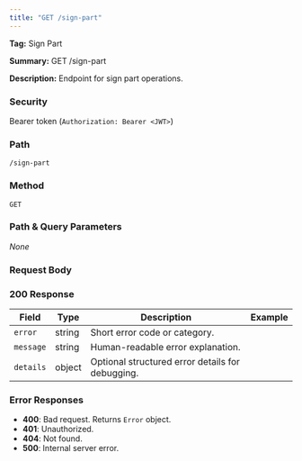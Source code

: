 ```yaml
---
title: "GET /sign-part"
---
```


**Tag:** Sign Part

**Summary:** GET /sign-part

**Description:** Endpoint for sign part operations.

### Security
Bearer token (`Authorization: Bearer <JWT>`)

### Path
`/sign-part`

### Method
`GET`

### Path & Query Parameters
_None_

### Request Body


### 200 Response
| Field | Type | Description | Example |
|------|------|-------------|---------|
| `error` | string | Short error code or category. |  |
| `message` | string | Human-readable error explanation. |  |
| `details` | object | Optional structured error details for debugging. |  |

### Error Responses
- **400**: Bad request. Returns `Error` object.
- **401**: Unauthorized.
- **404**: Not found.
- **500**: Internal server error.

